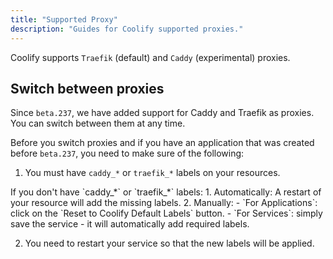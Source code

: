 ```yaml
---
title: "Supported Proxy"
description: "Guides for Coolify supported proxies."
---
```


Coolify supports `Traefik` (default) and `Caddy` (experimental) proxies.


## Switch between proxies

Since `beta.237`, we have added support for Caddy and Traefik as proxies. You can switch between them at any time.

Before you switch proxies and if you have an application that was created before `beta.237`, you need to make sure of the following:

1.  You must have `caddy_*` or `traefik_*` labels on your resources.

<Tip>
If you don't have `caddy_*` or `traefik_*` labels:
1. Automatically: A restart of your resource will add the missing labels.
2. Manually:
- `For Applications`: click on the `Reset to Coolify Default Labels` button.
- `For Services`: simply save the service - it will automatically add required labels.
</Tip>

2. You need to restart your service so that the new labels will be applied.
